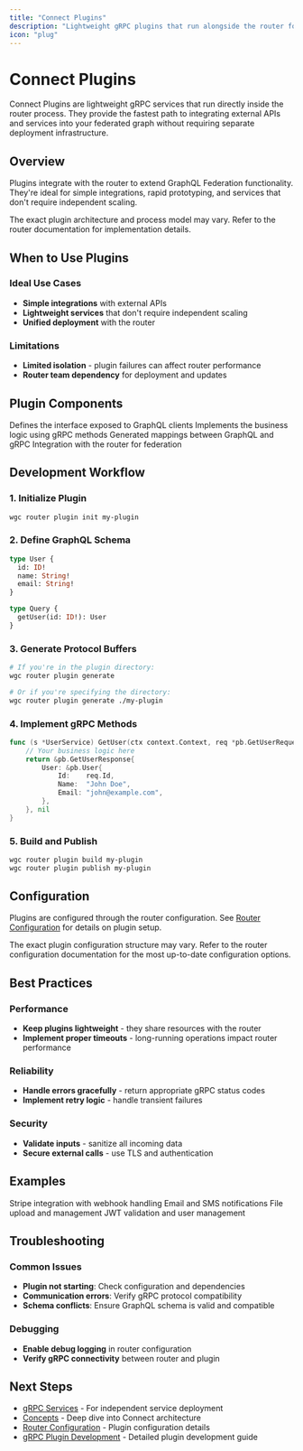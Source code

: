 ```yaml
---
title: "Connect Plugins"
description: "Lightweight gRPC plugins that run alongside the router for quick integrations"
icon: "plug"
---
```


# Connect Plugins

Connect Plugins are lightweight gRPC services that run directly inside the router process. They provide the fastest path to integrating external APIs and services into your federated graph without requiring separate deployment infrastructure.

## Overview

Plugins integrate with the router to extend GraphQL Federation functionality. They're ideal for simple integrations, rapid prototyping, and services that don't require independent scaling.

<Note>
The exact plugin architecture and process model may vary. Refer to the router documentation for implementation details.
</Note>

## When to Use Plugins

### Ideal Use Cases

- **Simple integrations** with external APIs
- **Lightweight services** that don't require independent scaling
- **Unified deployment** with the router

### Limitations

- **Limited isolation** - plugin failures can affect router performance
- **Router team dependency** for deployment and updates

## Plugin Components

<CardGroup cols={2}>
  <Card title="GraphQL Schema" icon="code">
    Defines the interface exposed to GraphQL clients
  </Card>
  <Card title="gRPC Implementation" icon="network-wired">
    Implements the business logic using gRPC methods
  </Card>
  <Card title="Protocol Mappings" icon="arrows-rotate">
    Generated mappings between GraphQL and gRPC
  </Card>
  <Card title="Router Integration" icon="router">
    Integration with the router for federation
  </Card>
</CardGroup>

## Development Workflow

### 1. Initialize Plugin

```bash
wgc router plugin init my-plugin
```

### 2. Define GraphQL Schema

```graphql
type User {
  id: ID!
  name: String!
  email: String!
}

type Query {
  getUser(id: ID!): User
}
```

### 3. Generate Protocol Buffers

```bash
# If you're in the plugin directory:
wgc router plugin generate

# Or if you're specifying the directory:
wgc router plugin generate ./my-plugin
```

### 4. Implement gRPC Methods

```go
func (s *UserService) GetUser(ctx context.Context, req *pb.GetUserRequest) (*pb.GetUserResponse, error) {
    // Your business logic here
    return &pb.GetUserResponse{
        User: &pb.User{
            Id:    req.Id,
            Name:  "John Doe",
            Email: "john@example.com",
        },
    }, nil
}
```

### 5. Build and Publish

```bash
wgc router plugin build my-plugin
wgc router plugin publish my-plugin
```

## Configuration

Plugins are configured through the router configuration. See [Router Configuration](/router/configuration) for details on plugin setup.

<Note>
The exact plugin configuration structure may vary. Refer to the router configuration documentation for the most up-to-date configuration options.
</Note>

## Best Practices

### Performance

- **Keep plugins lightweight** - they share resources with the router
- **Implement proper timeouts** - long-running operations impact router performance

### Reliability

- **Handle errors gracefully** - return appropriate gRPC status codes
- **Implement retry logic** - handle transient failures

### Security

- **Validate inputs** - sanitize all incoming data
- **Secure external calls** - use TLS and authentication

## Examples

<CardGroup cols={2}>
  <Card title="Payment Gateway" icon="credit-card" href="/tutorial/using-grpc-plugins">
    Stripe integration with webhook handling
  </Card>
  <Card title="Notification Service" icon="bell" href="/tutorial/grpc-service-quickstart">
    Email and SMS notifications
  </Card>
  <Card title="File Storage" icon="folder" href="/router/file-upload">
    File upload and management
  </Card>
  <Card title="Authentication" icon="shield" href="/router/authentication-and-authorization">
    JWT validation and user management
  </Card>
</CardGroup>

## Troubleshooting

### Common Issues

- **Plugin not starting**: Check configuration and dependencies
- **Communication errors**: Verify gRPC protocol compatibility
- **Schema conflicts**: Ensure GraphQL schema is valid and compatible

### Debugging

- **Enable debug logging** in router configuration
- **Verify gRPC connectivity** between router and plugin

## Next Steps

- [gRPC Services](/connect/grpc-services) - For independent service deployment
- [Concepts](/connect/concepts) - Deep dive into Connect architecture
- [Router Configuration](/router/configuration) - Plugin configuration details
- [gRPC Plugin Development](/router/gRPC/plugins) - Detailed plugin development guide
